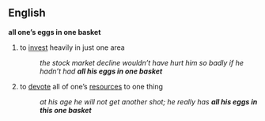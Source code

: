 ==English==
{{idiom2}}
'''all one’s eggs in one basket'''

# to [[invest]] heavily in just one area
#: ''the stock market decline wouldn’t have hurt him so badly if he hadn’t had '''all his eggs in one basket'''''
# to [[devote]] all of one’s [[resources]] to one thing
#: ''at his age he will not get another shot; he really has '''all his eggs in this one basket'''''